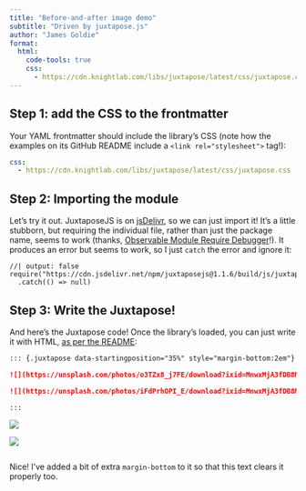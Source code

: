 ```yaml
---
title: "Before-and-after image demo"
subtitle: "Driven by juxtapose.js"
author: "James Goldie"
format:
  html:
    code-tools: true
    css:
      - https://cdn.knightlab.com/libs/juxtapose/latest/css/juxtapose.css
---
```


## Step 1: add the CSS to the frontmatter

Your YAML frontmatter should include the library's CSS (note how the examples on its GitHub README include a `<link rel="stylesheet">` tag!):

```yaml
css:
  - https://cdn.knightlab.com/libs/juxtapose/latest/css/juxtapose.css
```

## Step 2: Importing the module

Let's try it out. JuxtaposeJS is on [jsDelivr](https://www.jsdelivr.com), so we can just import it! It's a little stubborn, but requiring the individual file, rather than just the package name, seems to work (thanks, [Observable Module Require Debugger](https://observablehq.com/@observablehq/module-require-debugger)!). It produces an error but seems to work, so I just `catch` the error and ignore it:

```ojs
//| output: false
require("https://cdn.jsdelivr.net/npm/juxtaposejs@1.1.6/build/js/juxtapose.min.js")
  .catch(() => null)
```

## Step 3: Write the Juxtapose!

And here's the Juxtapose code! Once the library's loaded, you can just write it with HTML, [as per the README](https://github.com/NUKnightLab/juxtapose#html-implementation):

```markdown
::: {.juxtapose data-startingposition="35%" style="margin-bottom:2em"}

![](https://unsplash.com/photos/o3TZx8_j7FE/download?ixid=MnwxMjA3fDB8MXxhbGx8fHx8fHx8fHwxNjUzMzY0ODYw&force=true&w=640){data-credit="Fabian Mardi on Unsplash" data-label="Image A by Fabian Mardi on Unsplash"}

![](https://unsplash.com/photos/iFdPrhOPI_E/download?ixid=MnwxMjA3fDB8MXxhbGx8fHx8fHx8fHwxNjUzMzU4Mzg0&force=true&w=640){data-credit="Weyne Yew on Unsplash" data-label="Image B by Weyne Yew on Unsplash"}

:::
```

::: {.juxtapose data-startingposition="35%" style="margin-bottom:2em"}

![](https://unsplash.com/photos/o3TZx8_j7FE/download?ixid=MnwxMjA3fDB8MXxhbGx8fHx8fHx8fHwxNjUzMzY0ODYw&force=true&w=640){data-credit="Fabian Mardi on Unsplash" data-label="Image A by Fabian Mardi on Unsplash"}

![](https://unsplash.com/photos/iFdPrhOPI_E/download?ixid=MnwxMjA3fDB8MXxhbGx8fHx8fHx8fHwxNjUzMzU4Mzg0&force=true&w=640){data-credit="Weyne Yew on Unsplash" data-label="Image B by Weyne Yew on Unsplash"}

:::

Nice! I've added a bit of extra `margin-bottom` to it so that this text clears it properly too.